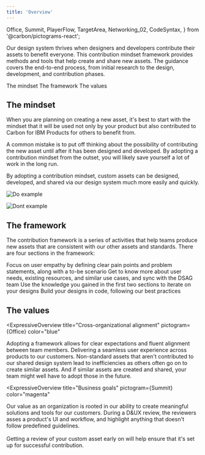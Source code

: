 ```yaml
---
title: 'Overview'
---
```


  Office,
  Summit,
  PlayerFlow,
  TargetArea,
  Networking_02,
  CodeSyntax,
} from '@carbon/pictograms-react';

<PageDescription>

Our design system thrives when designers and developers contribute their assets to benefit everyone. This contribution mindset framework provides methods and tools that help create and share new assets. The guidance covers the end-to-end process, from initial research to the design, development, and contribution phases.

</PageDescription>

<AnchorLinks>
  <AnchorLink>The mindset</AnchorLink>
  <AnchorLink>The framework</AnchorLink>
  <AnchorLink>The values</AnchorLink>
</AnchorLinks>

## The mindset

When you are planning on creating a new asset, it's best to start with the mindset that it will be used not only by your product but also contributed to Carbon for IBM Products for others to benefit from.

A common mistake is to put off thinking about the possibility of contributing the new asset until after it has been designed and developed. By adopting a contribution mindset from the outset, you will likely save yourself a lot of work in the long run.

By adopting a contribution mindset, custom assets can be designed, developed, and shared via our design system much more easily and quickly.

<Row>
<Column colLg={6}>
<DoDontExample type="do" caption="Do adopt the contribution mindset from the start of your design and development process.">

![Do example](images/contribution-mindset-do.png)

</DoDontExample>
</Column>
<Column colLg={6}>
<DoDontExample type="dont" caption="Do not postpone thinking about contributing your asset until the end of the project. Doing so will likely result in more re-work and ultimately make successful contributions less likely.">

![Dont example](images/contribution-mindset-dont.png)

</DoDontExample>
</Column>
</Row>

## The framework

The contribution framework is a series of activities that help teams produce new assets that are consistent with our other assets and standards. There are four sections in the framework:

<Row>
  <Column colSm={2} colMd={4} colLg={3} noGutterSmLeft noGutterMdLeft noGutterLgLeft>
    <StepCard
      title="Intent"
      pictogram={PlayerFlow}
      href="../contribution-framework/intent"
    >
      Focus on user empathy by defining clear pain points and problem statements, along with a to-be scenario
    </StepCard>
  </Column>
  <Column colSm={2} colMd={4} colLg={3} noGutterSmLeft noGutterMdLeft noGutterLgLeft>
    <StepCard
      title="Scope"
      pictogram={TargetArea}
      href="../contribution-framework/scope"
    >
      Get to know more about user needs, existing resources, and similar use cases, and sync with the DSAG team
    </StepCard>
  </Column>
  <Column colSm={2} colMd={4} colLg={3} noGutterSmLeft noGutterMdLeft noGutterLgLeft>
    <StepCard
      title="Iterate"
      pictogram={Networking_02}
      href="../contribution-framework/iterate"
    >
      Use the knowledge you gained in the first two sections to iterate on your designs
    </StepCard>
  </Column>
  <Column colSm={2} colMd={4} colLg={3} noGutterSmLeft noGutterMdLeft noGutterLgLeft>
    <StepCard
      title="Develop"
      pictogram={CodeSyntax}
      href="../contribution-framework/develop"
    >
      Build your designs in code, following our best practices
    </StepCard>
  </Column>
</Row>

## The values

<ExpressiveOverview
  title="Cross-organizational alignment"
  pictogram={Office}
  color="blue"
>
  <ExpressiveOverviewCard title="Teamwork">
Adopting a framework allows for clear expectations and fluent alignment between team members.
  </ExpressiveOverviewCard>
  <ExpressiveOverviewCard title="Consistency">
Delivering a seamless user experience across products to our customers.
  </ExpressiveOverviewCard>
  <ExpressiveOverviewCard title="Contribution">
Non-standard assets that aren't contributed to our shared design system lead to inefficiencies as others often go on to create similar assets. And if similar assets are created and shared, your team might well have to adopt those in the future.
  </ExpressiveOverviewCard>
</ExpressiveOverview>

<ExpressiveOverview
  title="Business goals"
  pictogram={Summit}
  color="magenta"
>
  <ExpressiveOverviewCard title="Consistency" href="https://ibm.ent.box.com/file/896146828905?s=8q1f169rrn3d9nvyeuwl7k9cszaoxm1c">
Our value as an organization is rooted in our ability to create meaningful solutions and tools for our customers.
  </ExpressiveOverviewCard>
  <ExpressiveOverviewCard title="D&UX review scores" href="https://pages.github.ibm.com/cdai-design/dux/">
During a D&UX review, the reviewers asses a product's UI and workflow, and highlight anything that doesn't follow predefined guidelines.
<br /><br />
Getting a review of your custom asset early on will help ensure that it's set up for successful contribution.
  </ExpressiveOverviewCard>
</ExpressiveOverview>
